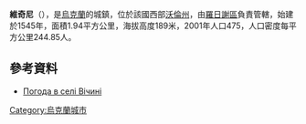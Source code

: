 {{coord|50|53|51|N|24|58|19|E|scale:30000|display=title}}

'''維奇尼'''（{{lang-uk|Вічині}}），是[[烏克蘭|烏克蘭]]的城鎮，位於該國西部[[沃倫州|沃倫州]]，由[[羅日謝區|羅日謝區]]負責管轄，始建於1545年，面積1.94平方公里，海拔高度189米，2001年人口475，人口密度每平方公里244.85人。

==參考資料==
* [http://weather.in.ua/ua/volynskaja/4150 Погода в селі Вічині] {{Wayback|url=http://weather.in.ua/ua/volynskaja/4150 |date=20191110174655 }}

{{Ukraine-geo-stub}}
[[Category:烏克蘭城市|Category:烏克蘭城市]]